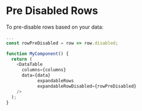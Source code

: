 
# Pre Disabled Rows

To pre-disable rows based on your data:

```js
...
const rowPreDisabled = row => row.disabled;

function MyComponent() {
  return (
    <DataTable
      columns={columns}
      data={data}
			expandableRows
			expandableRowDisabled={rowPreDisabled}
    />
  );
}
```

<Canvas>
  <Story id="expandable-pre-disabled--pre-disabled" />
</Canvas>